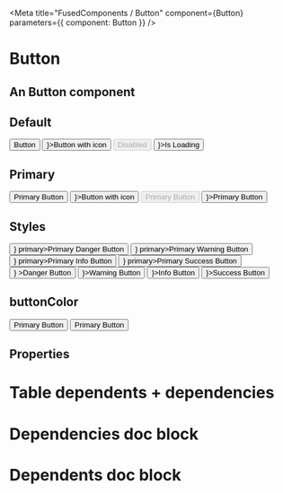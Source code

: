 

<Meta title="FusedComponents / Button" component={Button} parameters={{ component: Button }} />

# Button

## An Button component 

## Default
<Preview>
    <Button>Button</Button>
    <Button icon={<Icon icon="user" />}>Button with icon</Button>
    <Button disabled>Disabled</Button>
    <Button isLoading loadingIcon={<FontAwesomeIcon spin icon="spinner"/>}>Is Loading</Button>
</Preview>

## Primary

<Preview>
    <Button primary>Primary Button</Button>
    <Button primary icon={<Icon icon="user" />}>Button with icon</Button>
    <Button disabled primary>Primary Button</Button>
    <Button primary isLoading loadingIcon={<FontAwesomeIcon spin icon="spinner"/>}>Primary Button</Button>
</Preview>


## Styles

<Preview>
    <Button fcStyle="danger" icon={<Icon icon="no-entry-circle" />} primary>Primary Danger Button</Button>
        <Button fcStyle="warning" icon={<Icon icon="exclamation-circle" />} primary>Primary Warning Button</Button>
    <Button fcStyle="info" icon={<Icon icon="info-circle" />} primary>Primary Info Button</Button>
    <Button fcStyle="success" icon={<Icon icon="check-circle" />} primary>Primary Success Button</Button>
</Preview>


<Preview>
    <Button fcStyle="danger" icon={<Icon icon="no-entry-circle" />} >Danger Button</Button>
        <Button fcStyle="warning" icon={<Icon icon="exclamation-circle" />}>Warning Button</Button>
    <Button fcStyle="info" icon={<Icon icon="info-circle" />}>Info Button</Button>
    <Button fcStyle="success" icon={<Icon icon="check-circle" />}>Success Button</Button>
</Preview>

## buttonColor

<Preview>
    <Button buttonColor="tomato" primary>Primary Button</Button>
        <Button buttonColor="tomato">Primary Button</Button>
    </Preview>

## Properties

<Props of={Button} />


# Table dependents + dependencies
<DependenciesTable titleDependencies='Dependencies' titleDependents='Dependents' of={Button} />

# Dependencies doc block
<Dependencies of={Button} />

# Dependents doc block
<Dependents of={Button} />